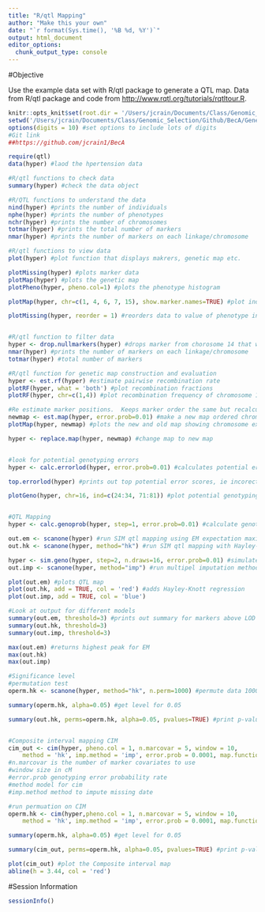 ```yaml
---
title: "R/qtl Mapping"
author: "Make this your own"
date: "`r format(Sys.time(), '%B %d, %Y')`"
output: html_document
editor_options: 
  chunk_output_type: console
---
```


#Objective

Use the example data set with R/qtl package to generate a QTL map.  Data from R/qtl package and code from [http://www.rqtl.org/tutorials/rqtltour.R](http://www.rqtl.org/tutorials/rqtltour.R).

```r
knitr::opts_knit$set(root.dir = '/Users/jcrain/Documents/Class/Genomic_Selection/Github/BecA/Genetic_Mapping/')
setwd('/Users/jcrain/Documents/Class/Genomic_Selection/Github/BecA/Genetic_Mapping/')
options(digits = 10) #set options to include lots of digits
#Git link
##https://github.com/jcrain1/BecA
```


```r
require(qtl)
data(hyper) #laod the hpertension data

#R/qtl functions to check data
summary(hyper) #check the data object

#R/QTL functions to understand the data
nind(hyper) #prints the number of individuals
nphe(hyper) #prints the number of phenotypes
nchr(hyper) #prints the number of chromosomes
totmar(hyper) #prints the total number of markers
nmar(hyper) #prints the number of markers on each linkage/chromosome

#R/qtl functions to view data
plot(hyper) #plot function that displays makrers, genetic map etc.

plotMissing(hyper) #plots marker data
plotMap(hyper) #plots the genetic map
plotPheno(hyper, pheno.col=1) #plots the phenotype histogram

plotMap(hyper, chr=c(1, 4, 6, 7, 15), show.marker.names=TRUE) #plot individual chromosomes withmarker names

plotMissing(hyper, reorder = 1) #reorders data to value of phenotype in column 1, bp


#R/qtl function to filter data
hyper <- drop.nullmarkers(hyper) #drops marker from chorosome 14 that was missing in all individuals
nmar(hyper) #prints the number of markers on each linkage/chromosome
totmar(hyper) #total number of markers

#R/qtl function for genetic map construction and evaluation
hyper <- est.rf(hyper) #estimate pairwise recombination rate
plotRF(hyper, what = 'both') #plot recombination fractions
plotRF(hyper, chr=c(1,4)) #plot recombination frequency of chromosome 1 and 4

#Re estimate marker positions.  Keeps marker order the same but recalculates genetic distance
newmap <- est.map(hyper, error.prob=0.01) #make a new map ordered chromosomes
plotMap(hyper, newmap) #plots the new and old map showing chromosome expansion

hyper <- replace.map(hyper, newmap) #change map to new map


#look for potential genotyping errors
hyper <- calc.errorlod(hyper, error.prob=0.01) #calculates potential error score for each individual at each marker.  High value may indicate genotyping error

top.errorlod(hyper) #prints out top potential error scores, ie incorectly scored genotypes

plotGeno(hyper, chr=16, ind=c(24:34, 71:81)) #plot potential genotyping errors for chromosome 16 individuals 24-34 and 71-81.


#QTL Mapping
hyper <- calc.genoprob(hyper, step=1, error.prob=0.01) #calculate genotype probabilities, with a step size of 1 cM

out.em <- scanone(hyper) #run SIM qtl mapping using EM expectation maximization method
out.hk <- scanone(hyper, method="hk") #run SIM qtl mapping with Hayley-Knott regression

hyper <- sim.geno(hyper, step=2, n.draws=16, error.prob=0.01) #simulate joint genotype distribution to use in multiple imputaiton method
out.imp <- scanone(hyper, method="imp") #run multipel imputation method

plot(out.em) #plots QTL map
plot(out.hk, add = TRUE, col = 'red') #adds Hayley-Knott regression
plot(out.imp, add = TRUE, col = 'blue')

#Look at output for different models
summary(out.em, threshold=3) #prints out summary for markers above LOD 3
summary(out.hk, threshold=3)
summary(out.imp, threshold=3)

max(out.em) #returns highest peak for EM
max(out.hk)
max(out.imp)

#Significance level
#permutation test
operm.hk <- scanone(hyper, method="hk", n.perm=1000) #permute data 1000 times

summary(operm.hk, alpha=0.05) #get level for 0.05

summary(out.hk, perms=operm.hk, alpha=0.05, pvalues=TRUE) #print p-value for markers above threshold


#Composite interval mapping CIM
cim_out <- cim(hyper, pheno.col = 1, n.marcovar = 5, window = 10,
    method = 'hk', imp.method = 'imp', error.prob = 0.0001, map.function = 'haldane') #make a composite interval map
#n.marcovar is the number of marker covariates to use
#window size in cM
#error.prob genotyping error probability rate
#method model for cim
#imp.method method to impute missing date

#run permuation on CIM
operm.hk <- cim(hyper,pheno.col = 1, n.marcovar = 5, window = 10,
    method = 'hk', imp.method = 'imp', error.prob = 0.0001, map.function = 'haldane', n.perm=1000) #permute data 1000 times

summary(operm.hk, alpha=0.05) #get level for 0.05

summary(cim_out, perms=operm.hk, alpha=0.05, pvalues=TRUE) #print p-value for markers above threshold

plot(cim_out) #plot the Composite interval map
abline(h = 3.44, col = 'red')

```

#Session Information

```r
sessionInfo()
```